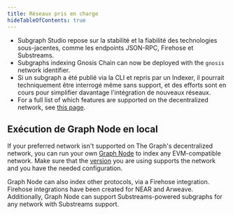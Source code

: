 ```yaml
---
title: Réseaux pris en charge
hideTableOfContents: true
---
```




<SupportedNetworksTable networks={props.networks} />

- Subgraph Studio repose sur la stabilité et la fiabilité des technologies sous-jacentes, comme les endpoints JSON-RPC, Firehose et Substreams.
- Subgraphs indexing Gnosis Chain can now be deployed with the `gnosis` network identifier.
- Si un subgraph a été publié via la CLI et repris par un Indexer, il pourrait techniquement être interrogé même sans support, et des efforts sont en cours pour simplifier davantage l'intégration de nouveaux réseaux.
- For a full list of which features are supported on the decentralized network, see [this page](https://github.com/graphprotocol/indexer/blob/main/docs/feature-support-matrix.md).

## Exécution de Graph Node en local

If your preferred network isn't supported on The Graph's decentralized network, you can run your own [Graph Node](https://github.com/graphprotocol/graph-node) to index any EVM-compatible network. Make sure that the [version](https://github.com/graphprotocol/graph-node/releases) you are using supports the network and you have the needed configuration.

Graph Node can also index other protocols, via a Firehose integration. Firehose integrations have been created for NEAR and Arweave. Additionally, Graph Node can support Substreams-powered subgraphs for any network with Substreams support.
